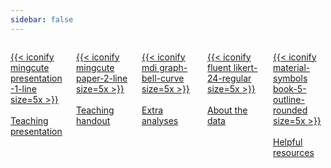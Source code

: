 ```yaml
---
sidebar: false
---
```


:::{.center-h}
:::: {.columns}

::: {.column width="20%"}
<!-- [{{< iconify ri slideshow-line size=5x >}}<br><br>Teaching presentation](slides/demo.html) -->
[{{< iconify mingcute presentation-1-line size=5x >}}<br><br>Teaching presentation](slides/demo.html)
:::

::: {.column width="20%"}
[{{< iconify mingcute paper-2-line size=5x >}}<br><br>Teaching handout](slides/demo.html)
:::

::: {.column width="20%"}
<!-- [{{< iconify mdi graph-box-multiple-outline size=5x >}}<br><br>Extra analyses](slides/demo.html) -->
[{{< iconify mdi graph-bell-curve size=5x >}}<br><br>Extra analyses](slides/demo.html)
:::

::: {.column width="20%"}
<!-- [{{< iconify ri survey-line size=5x >}}<br><br>About the data](slides/demo.html) -->
[{{< iconify fluent likert-24-regular size=5x >}}<br><br>About the data](slides/demo.html)
:::

::: {.column width="20%"}
[{{< iconify material-symbols book-5-outline-rounded size=5x >}}<br><br>Helpful resources](slides/demo.html)
:::

::::
:::
